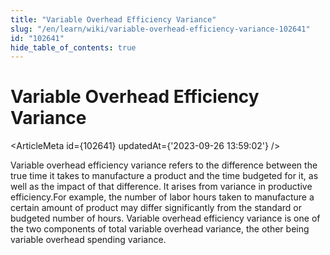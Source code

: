 ```yaml
---
title: "Variable Overhead Efficiency Variance"
slug: "/en/learn/wiki/variable-overhead-efficiency-variance-102641"
id: "102641"
hide_table_of_contents: true
---
```



# Variable Overhead Efficiency Variance

<ArticleMeta id={102641} updatedAt={'2023-09-26 13:59:02'} />
<div className='border-solid border-b border-t-0 my-4 border-[var(--ifm-color-gray-300)]' />

Variable overhead efficiency variance refers to the difference between the true time it takes to manufacture a product and the time budgeted for it, as well as the impact of that difference. It arises from variance in productive efficiency.For example, the number of labor hours taken to manufacture a certain amount of product may differ significantly from the standard or budgeted number of hours. Variable overhead efficiency variance is one of the two components of total variable overhead variance, the other being variable overhead spending variance.
